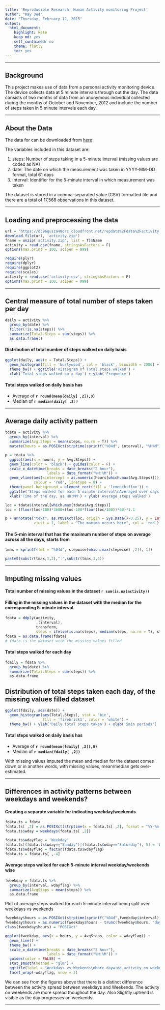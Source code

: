 ```yaml
---
title: 'Reproducible Research: Human Activity monitoring Project'
author: "Kay Dee"
date: "Thursday, February 12, 2015"
output:
  html_document:
    highlight: kate
    keep_md: yes
    self_contained: no
    theme: flatly
    toc: yes
---
```


***
## Background 

This project makes use of data from a personal activity monitoring device. The device collects data at 5 minute intervals through out the day. The data consists of two months of data from an anonymous individual collected during the months of October and November, 2012 and include the number of steps taken in 5 minute intervals each day.

***
## About the Data

The data for can be downloaded from [here](https://d396qusza40orc.cloudfront.net/repdata%2Fdata%2Factivity.zip)

The variables included in this dataset are:
  
  1. steps: Number of steps taking in a 5-minute interval (missing values are coded as NA)
  2. date: The date on which the measurement was taken in YYYY-MM-DD format, total 61 days
  3. interval: Identifier for the 5-minute interval in which measurement was taken

The dataset is stored in a comma-separated value (CSV) formatted file and there are a total of 17,568 observations in this dataset.

***
## Loading and preprocessing the data

```r
url = 'https://d396qusza40orc.cloudfront.net/repdata%2Fdata%2Factivity.zip'
download.file(url, 'activity.zip')
fname = unzip('activity.zip', list = T)$Name
activity = read.csv(fname, stringsAsFactors = F)
options(max.print = 100, scipen = 999)
```

```r
require(plyr)
require(dplyr)
require(ggplot2)
require(scales)
activity = read.csv('activity.csv', stringsAsFactors = F)
options(max.print = 100, scipen = 999)
```


***
## Central measure of total number of steps taken per day

```r
daily = activity %>% 
  group_by(date) %>% 
  filter(!is.na(steps)) %>% 
  summarize(Total.Steps = sum(steps)) %>% 
  as.data.frame()
```

#### Distribution of total number of steps walked on daily basis

```r
ggplot(daily, aes(x = Total.Steps)) + 
  geom_histogram(fill = 'burlywood', col = 'black', binwidth = 2000) + 
  theme_bw() + ggtitle('Histogram of Total steps walked') + 
  xlab('Total steps walked on a day') + ylab('Frequency')
```

#### Total steps walked on daily basis has 

  *  Average of __`r round(mean(daily[ ,2]),0)`__ 
  *  Median of  __`r median(daily[ ,2])`__

***
## Average daily activity pattern

```r
tdata = activity %>% 
  group_by(interval) %>% 
  summarize(Avg.Steps = mean(steps, na.rm = T)) %>% 
  mutate(hours = as.POSIXct(strptime(sprintf("%04d", interval), "%H%M")))

p = tdata %>% 
  ggplot(aes(x = hours, y = Avg.Steps)) + 
  geom_line(color = 'black') + guides(color = F) + 
  scale_x_datetime(breaks = date_breaks("2 hour"), 
                   labels = date_format("%H:%M")) + 
  geom_vline(aes(xintercept = as.numeric(hours[which.max(Avg.Steps)])), 
             colour = 'red', linetype = 8) + 
  theme(panel.background = element_rect(fill = 'lemonchiffon')) + 
  ggtitle('Steps walked for each 5 minute interval\nAveraged over days') + 
  xlab('Time of the day, as HH:MM') + ylab('Average steps walked') 

loc = tdata$interval[which.max(tdata$Avg.Steps)]
loc = (floor(loc/100)*3600+(loc-100*floor(loc/100))*60)*1.1

p + annotate("text", as.POSIXct(loc, origin = Sys.Date()-0.25), y = Inf, hjust = 0,
             vjust = 1, label = "The maxima occurs here", col = 'red')
```

#### The 5-min interval that has the maximum number of steps on average across all the days, starts from

```r
tmax = sprintf(fmt = "%04d", stepwise[which.max(stepwise[ ,2]), 1])
```

```r
paste0(substr(tmax,1,2),":",substr(tmax,3,4))
```

***
## Imputing missing values

#### Total number of missing values in the dataset `r sum(is.na(activity))`

#### Filling in the missing values in the dataset with the median for the corresponding 5-minute interval

```r
fdata = ddply(activity, 
              .(interval), 
              transform, 
              steps = ifelse(is.na(steps), median(steps, na.rm = T), steps))
fdata = as.data.frame(fdata)
# fdata is the dataset with the missing values filled
```

#### Total steps walked for each day

```r
fdaily = fdata %>% 
  group_by(date) %>% 
  summarize(Total.Steps = sum(steps)) %>% 
  as.data.frame
```

## Distribution of total steps taken each day, of the missing values filled dataset
```r
ggplot(fdaily, aes(date)) + 
  geom_histogram(aes(Total.Steps), stat = 'bin', 
                 fill = 'firebrick1', color = 'white') + 
  theme_bw() + ylab('Daily total steps taken') + xlab('5min periods')
```

#### Total steps walked on daily basis has 

  *  Average of __`r round(mean(fdaily[ ,2]),0)`__ 
  *  Median of  __`r median(fdaily[ ,2])`__


With missing values imputed the mean and median for the dataset comes down or in another words, with missing values, mean/median gets over-estimated.

***
## Differences in activity patterns between weekdays and weekends?

#### Creating a separate variable for indicating weekday/weekends

```r
fdata.ts = fdata
fdata.ts[ ,2] = as.POSIXct(strptime(x = fdata.ts[ ,2], format = "%Y-%m-%d"))
fdata.ts$wday = weekdays(fdata.ts[ ,2])

fdata.ts$wdayflag = 'Weekday'
fdata.ts[(fdata.ts$wday=="Sunday")|(fdata.ts$wday=="Saturday"), 5] = 'Weekend'
fdata.ts$wdayflag = factor(fdata.ts$wdayflag)
fdata.ts = fdata.ts[ ,-4]
```

#### Average steps walked for each 5-minute interval weekday/weekends wise 

```r
fweekday = fdata.ts %>% 
  group_by(interval, wdayflag) %>% 
  summarize(AvgSteps = mean(steps)) %>% 
  as.data.frame
```

Plot of average steps walked for each 5-minute interval being split over weekdays vs weekends

```r
fweekday$hours = as.POSIXct(strptime(sprintf("%04d",fweekday$interval), '%H%M'))
fweekday$hours = as.numeric(fweekday$hours - trunc(fweekday$hours, "days"))
class(fweekday$hours) = "POSIXct"

ggplot(fweekday, aes(x = hours, y = AvgSteps, color = wdayflag)) + 
  geom_line() + 
  theme_bw() + 
  scale_x_datetime(breaks = date_breaks("2 hour"), 
                   labels = date_format("%H:%M")) +
  guides(color = FALSE) + 
  stat_smooth(method = "glm") + 
  ggtitle(label = "Weekdays vs Weekends\nMore daywide activity on weekends") + 
  facet_wrap(~wdayflag, nrow = 2)
```

We can see from the figures above that there is a distinct difference between the activity spread between weekdays and Weekends. The activity on weekends are more spread thoughout the day. Also Slightly uptrend is visible as the day progresses on weekends.

***
